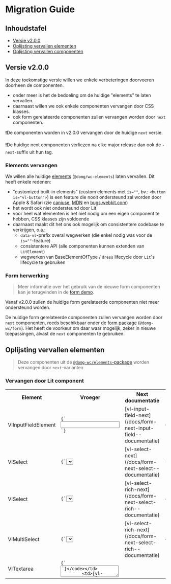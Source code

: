 
<Meta title="Afnemen/Migration Guide"/>

# Migration Guide

## Inhoudstafel

- [Versie v2.0.0](#versie-v200)
- [Oplijsting vervallen elementen](#oplijsting-vervallen-elementen)
- [Oplijsting vervallen componenten](#oplijsting-vervallen-componenten)

## Versie v2.0.0

In deze toekomstige versie willen we enkele verbeteringen doorvoeren doorheen de componenten.
- onder meer is het de bedoeling om de huidige "elements" te laten vervallen.
- daarnaast willen we ook enkele componenten vervangen door CSS klasses.
- ook form gerelateerde componenten zullen vervangen worden door `next` componenten.

❗De componenten worden in v2.0.0 vervangen door de huidige `next` versie.

❗De huidige next componenten verliezen na elke major release dan ook de `-next`-suffix uit hun tag.

### Elements vervangen

We willen alle huidige [elements](/docs/afnemen-artifacts--documentatie#domg-wcelements) (`@domg/wc-elements`) laten vervallen. Dit heeft enkele redenen:
- "customized built-in elements" (custom elements met `is=""`, bv.: `<button is="vl-button">`) is een feature die nooit ondersteund zal worden door Apple & Safari (zie [caniuse](https://caniuse.com/custom-elementsv1), [MDN](https://developer.mozilla.org/en-US/docs/Web/API/CustomElementRegistry/define#browser_compatibility) en [bugs.webkit.com](https://bugs.webkit.org/show_bug.cgi?id=182671))
- het wordt ook niet ondersteund door Lit
- voor heel wat elementen is het niet nodig om een eigen component te hebben, CSS klasses zijn voldoende
- daarnaast maakt dit het ons ook mogelijk om consistentere codebase te verkrijgen, o.a.:
    - `data-vl`-prefix overal wegwerken (die enkel nodig was voor de `is=""`-feature)
    - consistentere API (alle componenten kunnen extenden van `LitElement`)
    - wegwerken van BaseElementOfType / `dress` lifecycle door `Lit`'s lifecycle te gebruiken

### Form herwerking
> Meer informatie over het gebruik van de nieuwe form componenten kan je terugvinden in de [form demo](/docs/ontwerp-form-demo--documentatie).

Vanaf v2.0.0 zullen de huidige form gerelateerde componenten niet meer ondersteund worden.

De huidige form gerelateerde componenten zullen vervangen worden door `next` componenten, reeds beschikbaar onder de [form package](/docs/afnemen-artifacts--documentatie#domg-wcform) (`@domg-wc/form`).
Het heeft de voorkeur om daar waar mogelijk, zeker in nieuwe toepassingen, alvast de `next` componenten te gebruiken.

## Oplijsting vervallen elementen
> Deze componenten uit de [`@domg-wc/elements`-package](/docs/afnemen-artifacts--documentatie#domg-wcelements) worden vervangen door `next`-varianten

### Vervangen door Lit component

<table>
    <tr>
        <th>Element</th>
        <th>Vroeger</th>
        <th>Next documentatie</th>
        <th>Nu</th>
    </tr>
    <tr>
        <td>VlInputFieldElement</td>
        <td><code>{`<input [is="vl-input-field"]>`}</code></td>
        <td>[vl-input-field-next](/docs/form-next-input-field--documentatie)</td>
        <td><code>{`<vl-input-field-next>`}</code></td>
    </tr>
    <tr>
        <td>VlSelect</td>
        <td><code>{`<select [is="vl-select"]>`}</code></td>
        <td>[vl-select-next](/docs/form-next-select--documentatie)</td>
        <td><code>{`<vl-select-next>`}</code></td>
    </tr>
    <tr>
        <td>VlSelect</td>
        <td><code>{`<select [is="vl-select"]>`}</code></td>
        <td>[vl-select-rich-next](/docs/form-next-select-rich--documentatie)</td>
        <td><code>{`<vl-select-rich-next>`}</code></td>
    </tr>
    <tr>
        <td>VlMultiSelect</td>
        <td><code>{`<select [is="vl-multiselect"]>`}</code></td>
                <td>[vl-select-rich-next](/docs/form-next-select-rich--documentatie)</td>
        <td><code>{`<vl-select-rich-next>`}</code></td>
    </tr>
    <tr>
        <td>VlTextarea</td>
        <td><code>{`<textarea [is="vl-textarea"]>`}</code></td>
        <td>[vl-textarea-next](/docs/form-next-textarea--documentatie)</td>
        <td><code>{`<vl-textarea-next>`}</code></td>
    </tr>
    <tr>
        <td>VlTextarea</td>
        <td><code>{`<textarea [is="vl-textarea"]>`}</code></td>
        <td>[vl-textarea-rich-next](/docs/form-next-textarea-rich--documentatie)</td>
        <td><code>{`<vl-textarea-rich-next>`}</code></td>
    </tr>
    <tr>
        <td>VlIconElement</td>
        <td><code>{`<span [is="vl-icon"]>`}</code></td>
        <td>[vl-icon-next](/docs/components-next-icon--documentatie)</td>
        <td><code>{`<vl-icon-next>`}</code></td>
    </tr>
    <tr>
        <td>VlButtonElement</td>
        <td><code>{`<button [is="vl-button"]>`}</code></td>
        <td>[vl-button-next](/docs/components-next-button--documentatie)</td>
        <td><code>{`<vl-button-next>`}</code></td>
    </tr>
    <tr>
        <td>VlLinkElement</td>
        <td><code>{`<a [is="vl-link"]>`}</code></td>
        <td>[vl-link-next](/docs/components-next-link--documentatie)</td>
        <td><code>{`<vl-link-next>`}</code></td>
    </tr>
    <tr>
        <td>VlTitleElement</td>
        <td><code>{`<h1 [is="vl-title"]>`}</code></td>
        <td>[vl-title-next](/docs/components-next-title--documentatie)</td>
        <td><code>{`<vl-title-next>`}</code></td>
    </tr>
    <tr>
        <td>VlDoormatElement</td>
        <td><code>{`<div [is="vl-doormat"]>`}</code></td>
        <td>[vl-doormat-next](/docs/components-next-doormat--documentatie)</td>
        <td><code>{`<vl-doormat-next>`}</code></td>
    </tr>
    <tr>
        <td>VlFormValidationMessage</td>
        <td><code>{`<span [is="vl-form-validation-message"]>`}</code></td>
        <td>[vl-error-message-next](/docs/form-next-error-message--documentatie)</td>
        <td><code>{`<vl-error-message-next>`}</code></td>
    </tr>
    <tr>
        <td>VlFormLabel</td>
        <td><code>{`<label [is="vl-form-label"]>`}</code></td>
        <td>[vl-form-label-next](/docs/form-next-form-label--documentatie)</td>
        <td><code>{`<vl-form-label-next>`}</code></td>
    </tr>
</table>

### Vervangen door CSS klasses

<table>
    <tr>
        <th>Element</th>
        <th>Vroeger</th>
        <th>Next documentatie</th>
        <th>Nu</th>
    </tr>
    <tr>
        <td>VlIntroductionElement</td>
        <td><code>{`<p [is="vl-introduction"]>`}</code></td>
        <td>[vl-introduction-next](/docs/styles-introduction--documentatie)</td>
        <td><code>{`<p class="vl-introduction-next">`}</code></td>
    </tr>
</table>

## Oplijsting vervallen componenten
> Deze componenten uit de [`@domg-wc/components`-package](/docs/afnemen-artifacts--documentatie#domg-wccomponents) worden vervangen door `next`-varianten

### Vervangen door Lit component

<table>
    <tr>
        <th>Component</th>
        <th>Vroeger</th>
        <th>Next documentatie</th>
        <th>Nu</th>
    </tr>
    <tr>
        <td>VlDatepickerComponent</td>
        <td><code>{`<vl-datepicker></vl-datepicker>`}</code></td>
        <td>[vl-datepicker-next](/docs/form-next-datepicker--documentatie)</td>
        <td><code>{`<vl-datepicker-next>`}</code></td>
    </tr>
    <tr>
        <td>VlRadioGroup</td>
        <td><code>{`<vl-radio-group></vl-radio-group>`}</code></td>
        <td>[vl-radio-group-next](/docs/form-next-radio-group--documentatie)</td>
        <td><code>{`<vl-radio-group-next>`}</code></td>
    </tr>
    <tr>
        <td>VlUpload</td>
        <td><code>{`<vl-upload></vl-upload>`}</code></td>
        <td>[vl-upload-next](/docs/form-next-upload--documentatie)</td>
        <td><code>{`<vl-upload-next>`}</code></td>
    </tr>
    <tr>
        <td>VlCheckbox</td>
        <td><code>{`<vl-checkbox></vl-checkbox>`}</code></td>
        <td>[vl-checkbox-next](/docs/form-next-checkbox--documentatie)</td>
        <td><code>{`<vl-checkbox-next>`}</code></td>
    </tr>
    <tr>
        <td>VlProperties</td>
        <td><code>{`<vl-properties></vl-properties>`}</code></td>
        <td>[vl-properties-next](/docs/components-next-properties--documentatie)</td>
        <td><code>{`<vl-properties-next>`}</code></td>
    </tr>
    <tr>
        <td>VlSteps</td>
        <td><code>{`<vl-steps></vl-steps>`}</code></td>
        <td>[vl-steps-next](/docs/components-next-steps--documentatie)</td>
        <td><code>{`<vl-steps-next>`}</code></td>
    </tr>
</table>
